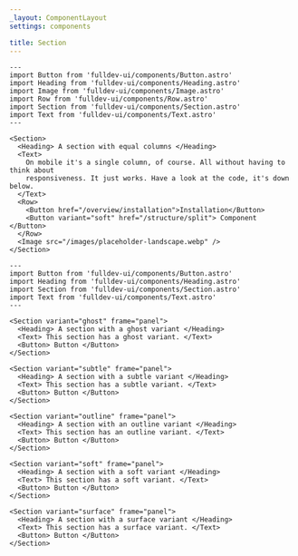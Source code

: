 ```yaml
---
_layout: ComponentLayout
settings: components

title: Section
---
```


```astro live
---
import Button from 'fulldev-ui/components/Button.astro'
import Heading from 'fulldev-ui/components/Heading.astro'
import Image from 'fulldev-ui/components/Image.astro'
import Row from 'fulldev-ui/components/Row.astro'
import Section from 'fulldev-ui/components/Section.astro'
import Text from 'fulldev-ui/components/Text.astro'
---

<Section>
  <Heading> A section with equal columns </Heading>
  <Text>
    On mobile it's a single column, of course. All without having to think about
    responsiveness. It just works. Have a look at the code, it's down below.
  </Text>
  <Row>
    <Button href="/overview/installation">Installation</Button>
    <Button variant="soft" href="/structure/split"> Component </Button>
  </Row>
  <Image src="/images/placeholder-landscape.webp" />
</Section>
```

```astro live
---
import Button from 'fulldev-ui/components/Button.astro'
import Heading from 'fulldev-ui/components/Heading.astro'
import Section from 'fulldev-ui/components/Section.astro'
import Text from 'fulldev-ui/components/Text.astro'
---

<Section variant="ghost" frame="panel">
  <Heading> A section with a ghost variant </Heading>
  <Text> This section has a ghost variant. </Text>
  <Button> Button </Button>
</Section>

<Section variant="subtle" frame="panel">
  <Heading> A section with a subtle variant </Heading>
  <Text> This section has a subtle variant. </Text>
  <Button> Button </Button>
</Section>

<Section variant="outline" frame="panel">
  <Heading> A section with an outline variant </Heading>
  <Text> This section has an outline variant. </Text>
  <Button> Button </Button>
</Section>

<Section variant="soft" frame="panel">
  <Heading> A section with a soft variant </Heading>
  <Text> This section has a soft variant. </Text>
  <Button> Button </Button>
</Section>

<Section variant="surface" frame="panel">
  <Heading> A section with a surface variant </Heading>
  <Text> This section has a surface variant. </Text>
  <Button> Button </Button>
</Section>
```
